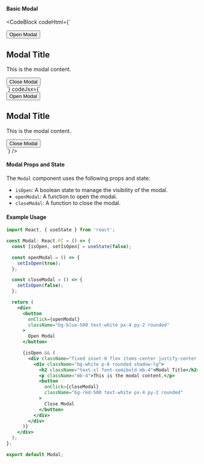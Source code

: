 ---
---


#### Basic Modal

<Preview>
  <Modal />
</Preview>

<CodeBlock
  codeHtml={`<div>
  <button class="bg-blue-500 text-white px-4 py-2 rounded">
    Open Modal
  </button>

  <div class="fixed inset-0 flex items-center justify-center bg-black bg-opacity-50">
    <div class="bg-white p-6 rounded shadow-lg">
      <h2 class="text-xl font-semibold mb-4">Modal Title</h2>
      <p class="mb-4">This is the modal content.</p>
      <button class="bg-red-500 text-white px-4 py-2 rounded">
        Close Modal
      </button>
    </div>
  </div>
</div>`}
  codeJsx={`<div>
  <button className="bg-blue-500 text-white px-4 py-2 rounded">
    Open Modal
  </button>

  <div className="fixed inset-0 flex items-center justify-center bg-black bg-opacity-50">
    <div className="bg-white p-6 rounded shadow-lg">
      <h2 className="text-xl font-semibold mb-4">Modal Title</h2>
      <p className="mb-4">This is the modal content.</p>
      <button className="bg-red-500 text-white px-4 py-2 rounded">
        Close Modal
      </button>
    </div>
  </div>
</div>`}
/>

#### Modal Props and State

The `Modal` component uses the following props and state:

- `isOpen`: A boolean state to manage the visibility of the modal.
- `openModal`: A function to open the modal.
- `closeModal`: A function to close the modal.

#### Example Usage

```jsx
import React, { useState } from 'react';

const Modal: React.FC = () => {
  const [isOpen, setIsOpen] = useState(false);

  const openModal = () => {
    setIsOpen(true);
  };

  const closeModal = () => {
    setIsOpen(false);
  };

  return (
    <div>
      <button
        onClick={openModal}
        className="bg-blue-500 text-white px-4 py-2 rounded"
      >
        Open Modal
      </button>

      {isOpen && (
        <div className="fixed inset-0 flex items-center justify-center bg-black bg-opacity-50">
          <div className="bg-white p-6 rounded shadow-lg">
            <h2 className="text-xl font-semibold mb-4">Modal Title</h2>
            <p className="mb-4">This is the modal content.</p>
            <button
              onClick={closeModal}
              className="bg-red-500 text-white px-4 py-2 rounded"
            >
              Close Modal
            </button>
          </div>
        </div>
      )}
    </div>
  );
};

export default Modal;
```


